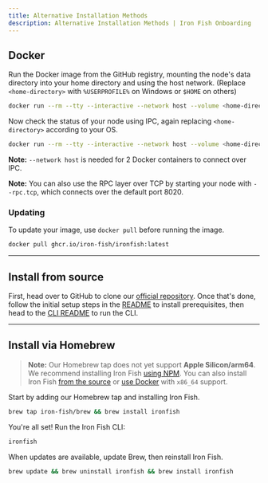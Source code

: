 ```yaml
---
title: Alternative Installation Methods
description: Alternative Installation Methods | Iron Fish Onboarding
---
```


## Docker

Run the Docker image from the GitHub registry, mounting the node's data directory into your home directory and using the host network. (Replace `<home-directory>` with `%USERPROFILE%` on Windows or `$HOME` on others)

```sh
docker run --rm --tty --interactive --network host --volume <home-directory>/.ironfish:/root/.ironfish ghcr.io/iron-fish/ironfish:latest
```

Now check the status of your node using IPC, again replacing `<home-directory>` according to your OS.

```sh
docker run --rm --tty --interactive --network host --volume <home-directory>/.ironfish:/root/.ironfish ghcr.io/iron-fish/ironfish:latest status -f
```

**Note:** `--network host` is needed for 2 Docker containers to connect over IPC.

**Note:** You can also use the RPC layer over TCP by starting your node with `--rpc.tcp`, which connects over the default port 8020.

### Updating

To update your image, use `docker pull` before running the image.

```sh
docker pull ghcr.io/iron-fish/ironfish:latest
```

---

## Install from source

First, head over to GitHub to clone our [official repository](https://github.com/iron-fish/ironfish). Once that's done, follow the initial setup steps in the [README](https://github.com/iron-fish/ironfish#initial-setup) to install prerequisites, then head to the [CLI README](https://github.com/iron-fish/ironfish/tree/master/ironfish-cli#use-scenarios) to run the CLI.

---

## Install via Homebrew

> **Note:** Our Homebrew tap does not yet support **Apple Silicon/arm64**. We recommend installing Iron Fish [using NPM](/use/get-started/installation#install-or-update-iron-fish-win-mac). You can also install Iron Fish [from the source](#from-source) or [use Docker](#using-docker) with `x86_64` support.

Start by adding our Homebrew tap and installing Iron Fish.

```sh
brew tap iron-fish/brew && brew install ironfish
```

You're all set! Run the Iron Fish CLI:

```sh
ironfish
```

When updates are available, update Brew, then reinstall Iron Fish.

```sh
brew update && brew uninstall ironfish && brew install ironfish
```
